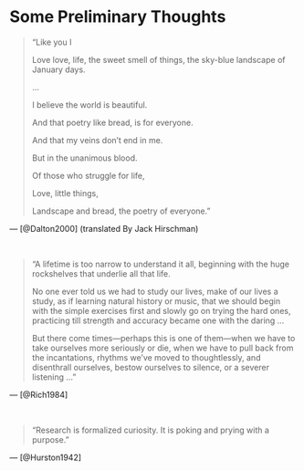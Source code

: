 # Some Preliminary Thoughts {.unnumbered}

> "Like you I 
> 
> Love love, life, the sweet smell of things, the sky-blue landscape of January days.
> 
> ...
> 	
> I believe the world is beautiful.
> 
> And that poetry like bread, is for everyone.
> 	
> And that my veins don’t end in me.
> 
> But in the unanimous blood.
> 
> Of those who struggle for life, 
> 
> Love, little things,
> 
> Landscape and bread, the poetry of everyone." \index{universalism} \index{variation and diversity} \index{Roque Dalton}

— [@Dalton2000] (translated By Jack Hirschman) 

$~$

> "A lifetime is too narrow to understand it all, beginning with the huge rockshelves that underlie all that life.
> 
> No one ever told us we had to study our lives, make of our lives a study, as if learning natural history or music, that we should begin with the simple exercises first and slowly go on trying  the hard ones, practicing till strength and accuracy became one with the daring ...
> 
> But there come times—perhaps this is one of them—when we have to take ourselves more seriously or die, when we have to pull back from the incantations, rhythms we've moved to thoughtlessly, and disenthrall ourselves, bestow ourselves to silence, or a severer listening ..." \index{listening} \index{Adrienne Rich}

— [@Rich1984]

$~$

> "Research is formalized curiosity. It is poking and prying with a purpose." \index{Zora Neale Hurston}

— [@Hurston1942]


